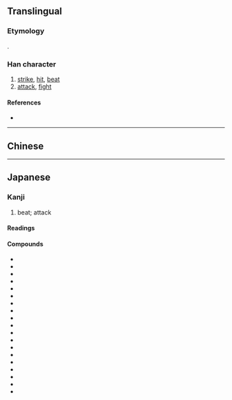 {{also|擊|击}}
{{character info}}
==Translingual==
{{Han simplified forms|擊|撃|击}}

===Etymology===
{{Han simp|擊|f=𣪠|t=軗}}.

===Han character===
{{Han char|rn=64|rad=手|as=11|sn=15|four=|canj=JEQ,XJEQ|ids=⿱軗手}}

# [[strike]], [[hit]], [[beat]]
# [[attack]], [[fight]]

====References====
* {{Han ref|kx=0453.191|dkj=12674|hdz=31940.021|uh=6483|ud=25731}}

----

==Chinese==
{{zh-see|擊|v}}

----

==Japanese==
{{ja-kanji forms|撃|擊}}

===Kanji===
{{ja-kanji|grade=c|rs=手11|kyu=擊}}

# beat; attack

====Readings====
{{ja-readings
|goon=きゃく
|kanon=けき
|kanyoon=げき
|kun=う-つ
}}

====Compounds====
{{der-top3|Compounds}}
* {{ja-r|相%撃ち|あい%うち}}
* {{ja-r|攻%撃|こう%げき}}
* {{ja-r|撃%退|げき%たい|[[repel]]}}
* {{ja-r|襲%撃|しゅう%げき}}
* {{ja-r|出%撃|しゅつ%げき}}
* {{ja-r|衝%撃|しょう%げき}}
* {{ja-r|進%撃|しん%げき}}
* {{ja-r|銃%撃|じゅう%げき}}
* {{ja-r|突%撃|とつ%げき}}
* {{ja-r|電%撃|でん%げき}}
* {{ja-r|駁%撃|ばく%げき}}
* {{ja-r|目%撃|もく%げき}}
* {{ja-r|目%撃%者|もく%げき%しゃ}}
* {{ja-r|遊%撃%手|ゆう%げき%しゅ}}
* {{ja-r|邀%撃|よう%げき}}
* {{ja-r|雷%撃|らい%げき}}
* {{ja-r|迎%撃|らい%げき}}
* {{ja-r|打撃|だげき}}
* {{ja-r|反撃|はんげき}}
{{der-bottom}}
